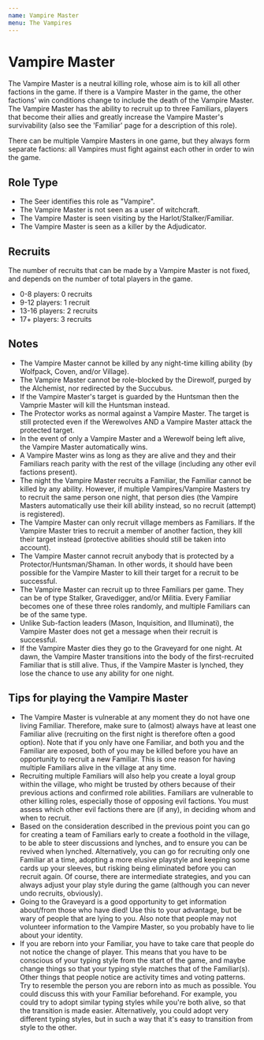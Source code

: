 ```yaml
---
name: Vampire Master
menu: The Vampires
---
```


# Vampire Master

The Vampire Master is a neutral killing role, whose aim is to kill all
other factions in the game. If there is a Vampire Master in the game,
the other factions' win conditions change to include the death of the
Vampire Master. The Vampire Master has the ability to recruit up to
three Familiars, players that become their allies and greatly increase
the Vampire Master's survivability (also see the 'Familiar' page for a
description of this role).

There can be multiple Vampire Masters in one game, but they always form
separate factions: all Vampires must fight against each other in order
to win the game.

## Role Type

  - The Seer identifies this role as "Vampire".
  - The Vampire Master is not seen as a user of witchcraft.
  - The Vampire Master is seen visiting by the Harlot/Stalker/Familiar.
  - The Vampire Master is seen as a killer by the Adjudicator.

## Recruits

The number of recruits that can be made by a Vampire Master is not
fixed, and depends on the number of total players in the game.

  - 0-8 players: 0 recruits
  - 9-12 players: 1 recruit
  - 13-16 players: 2 recruits
  - 17+ players: 3 recruits

## Notes

  - The Vampire Master cannot be killed by any night-time killing
    ability (by Wolfpack, Coven, and/or Village).
  - The Vampire Master cannot be role-blocked by the Direwolf, purged by
    the Alchemist, nor redirected by the Succubus.
  - If the Vampire Master's target is guarded by the Huntsman then the
    Vamprie Master will kill the Huntsman instead.
  - The Protector works as normal against a Vampire Master. The target
    is still protected even if the Werewolves AND a Vampire Master
    attack the protected target.
  - In the event of only a Vampire Master and a Werewolf being left
    alive, the Vampire Master automatically wins.
  - A Vampire Master wins as long as they are alive and they and their
    Familiars reach parity with the rest of the village (including any
    other evil factions present).
  - The night the Vampire Master recruits a Familiar, the Familiar
    cannot be killed by any ability. However, if multiple
    Vampires/Vampire Masters try to recruit the same person one night,
    that person dies (the Vampire Masters automatically use their kill
    ability instead, so no recruit (attempt) is registered).
  - The Vampire Master can only recruit village members as Familiars. If
    the Vampire Master tries to recruit a member of another faction,
    they kill their target instead (protective abilities should still be
    taken into account).
  - The Vampire Master cannot recruit anybody that is protected by a
    Protector/Huntsman/Shaman. In other words, it should have been
    possible for the Vampire Master to kill their target for a recruit
    to be successful.
  - The Vampire Master can recruit up to three Familiars per game. They
    can be of type Stalker, Gravedigger, and/or Militia. Every Familiar
    becomes one of these three roles randomly, and multiple Familiars
    can be of the same type.
  - Unlike Sub-faction leaders (Mason, Inquisition, and Illuminati), the
    Vampire Master does not get a message when their recruit is
    successful.
  - If the Vampire Master dies they go to the Graveyard for one night.
    At dawn, the Vampire Master transitions into the body of the
    first-recruited Familiar that is still alive. Thus, if the Vampire
    Master is lynched, they lose the chance to use any ability for one
    night.

## Tips for playing the Vampire Master

  - The Vampire Master is vulnerable at any moment they do not have one
    living Familiar. Therefore, make sure to (almost) always have at
    least one Familiar alive (recruiting on the first night is therefore
    often a good option). Note that if you only have one Familiar, and
    both you and the Familiar are exposed, both of you may be killed
    before you have an opportunity to recruit a new Familiar. This is
    one reason for having multiple Familiars alive in the village at any
    time.
  - Recruiting multiple Familiars will also help you create a loyal
    group within the village, who might be trusted by others because of
    their previous actions and confirmed role abilities. Familiars are
    vulnerable to other killing roles, especially those of opposing evil
    factions. You must assess which other evil factions there are (if
    any), in deciding whom and when to recruit.
  - Based on the consideration described in the previous point you can
    go for creating a team of Familiars early to create a foothold in
    the village, to be able to steer discussions and lynches, and to
    ensure you can be revived when lynched. Alternatively, you can go
    for recruiting only one Familiar at a time, adopting a more elusive
    playstyle and keeping some cards up your sleeves, but risking being
    eliminated before you can recruit again. Of course, there are
    intermediate strategies, and you can always adjust your play style
    during the game (although you can never undo recruits, obviously).
  - Going to the Graveyard is a good opportunity to get information
    about/from those who have died\! Use this to your advantage, but be
    wary of people that are lying to you. Also note that people may not
    volunteer information to the Vampire Master, so you probably have to
    lie about your identity.
  - If you are reborn into your Familiar, you have to take care that
    people do not notice the change of player. This means that you have
    to be conscious of your typing style from the start of the game, and
    maybe change things so that your typing style matches that of the
    Familiar(s). Other things that people notice are activity times and
    voting patterns. Try to resemble the person you are reborn into as
    much as possible. You could discuss this with your Familiar
    beforehand. For example, you could try to adopt similar typing
    styles while you're both alive, so that the transition is made
    easier. Alternatively, you could adopt very different typing styles,
    but in such a way that it's easy to transition from style to the
    other.

